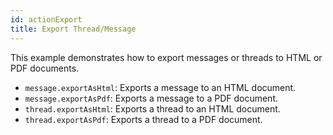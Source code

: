 ```yaml
---
id: actionExport
title: Export Thread/Message
---
```

<!--
  NOTE: Do not edit this auto-generated file!
  Template: src/examples/_templates/docs.tmpl
  Source: src/examples/actions/actionExport.ts
-->


This example demonstrates how to export messages or threads to HTML or PDF documents.

* `message.exportAsHtml`: Exports a message to an HTML document.
* `message.exportAsPdf`: Exports a message to a PDF document.
* `thread.exportAsHtml`: Exports a thread to an HTML document.
* `thread.exportAsPdf`: Exports a thread to a PDF document.

<RenderExample path="src/examples/actions/actionExport.ts" example={actionExportExample} />
